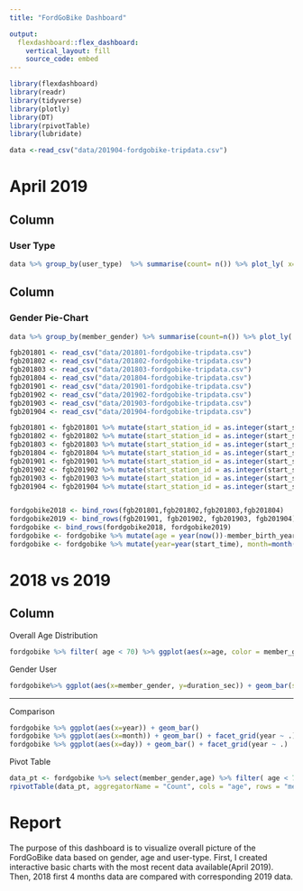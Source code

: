 ```yaml
---
title: "FordGoBike Dashboard"

output: 
  flexdashboard::flex_dashboard:
    vertical_layout: fill
    source_code: embed
---
```


```r
library(flexdashboard)
library(readr)
library(tidyverse)
library(plotly)
library(DT)
library(rpivotTable)
library(lubridate)
```



```r
data <-read_csv("data/201904-fordgobike-tripdata.csv")

```


April 2019 
=======================================================================


Column {data-width=650}
-----------------------------------------------------------------------

### User Type

```r
data %>% group_by(user_type)  %>% summarise(count= n()) %>% plot_ly( x= ~user_type, y=~count, type = 'bar') %>% layout (xaxis = list (title = "User Type"), yaxis = list(title='count'))
```

Column {data-width=350}
-----------------------------------------------------------------------

### Gender Pie-Chart

```r
data %>% group_by(member_gender) %>% summarise(count=n()) %>% plot_ly( labels = ~member_gender, values =~count) %>% layout (xaxis = list (title = "Gender"), yaxis = list(title='count')) %>% add_pie( hole=0.2)
```



```r
fgb201801 <- read_csv("data/201801-fordgobike-tripdata.csv")
fgb201802 <- read_csv("data/201802-fordgobike-tripdata.csv")
fgb201803 <- read_csv("data/201803-fordgobike-tripdata.csv")
fgb201804 <- read_csv("data/201804-fordgobike-tripdata.csv")
fgb201901 <- read_csv("data/201901-fordgobike-tripdata.csv")
fgb201902 <- read_csv("data/201902-fordgobike-tripdata.csv")
fgb201903 <- read_csv("data/201903-fordgobike-tripdata.csv")
fgb201904 <- read_csv("data/201904-fordgobike-tripdata.csv")
```


```r
fgb201801 <- fgb201801 %>% mutate(start_station_id = as.integer(start_station_id), end_station_id = as.integer(end_station_id))
fgb201802 <- fgb201802 %>% mutate(start_station_id = as.integer(start_station_id), end_station_id = as.integer(end_station_id))
fgb201803 <- fgb201803 %>% mutate(start_station_id = as.integer(start_station_id), end_station_id = as.integer(end_station_id))
fgb201804 <- fgb201804 %>% mutate(start_station_id = as.integer(start_station_id), end_station_id = as.integer(end_station_id))
fgb201901 <- fgb201901 %>% mutate(start_station_id = as.integer(start_station_id), end_station_id = as.integer(end_station_id))
fgb201902 <- fgb201902 %>% mutate(start_station_id = as.integer(start_station_id), end_station_id = as.integer(end_station_id))
fgb201903 <- fgb201903 %>% mutate(start_station_id = as.integer(start_station_id), end_station_id = as.integer(end_station_id))
fgb201904 <- fgb201904 %>% mutate(start_station_id = as.integer(start_station_id), end_station_id = as.integer(end_station_id))


fordgobike2018 <- bind_rows(fgb201801,fgb201802,fgb201803,fgb201804)
fordgobike2019 <- bind_rows(fgb201901, fgb201902, fgb201903, fgb201904)
fordgobike <- bind_rows(fordgobike2018, fordgobike2019)
fordgobike <- fordgobike %>% mutate(age = year(now())-member_birth_year)
fordgobike <- fordgobike %>% mutate(year=year(start_time), month=month(start_time), day=day(start_time) )

```




2018 vs 2019
=====================================================================

Column {data-width=650}
---------------------------------------------------------------------

Overall Age Distribution
```r
fordgobike %>% filter( age < 70) %>% ggplot(aes(x=age, color = member_gender)) + geom_histogram(position = "identity") + facet_grid(member_gender~.)
```

Gender User
```r
fordgobike%>% ggplot(aes(x=member_gender, y=duration_sec)) + geom_bar(stat="Identity") 
```

------------------------------------------------
Comparison

```r
fordgobike %>% ggplot(aes(x=year)) + geom_bar()
fordgobike %>% ggplot(aes(x=month)) + geom_bar() + facet_grid(year ~ .)
fordgobike %>% ggplot(aes(x=day)) + geom_bar() + facet_grid(year ~ .)
```

Pivot Table
```r
data_pt <- fordgobike %>% select(member_gender,age) %>% filter( age < 70)
rpivotTable(data_pt, aggregatorName = "Count", cols = "age", rows = "member_gender", rendererName = "Heatmap")
```

Report 
========================================================================
The purpose of this dashboard is to visualize overall picture of the FordGoBike data based on gender, age and user-type. First, I created interactive basic charts with the most recent data available(April 2019). Then, 2018 first 4 months data are compared with corresponding 2019 data. 

